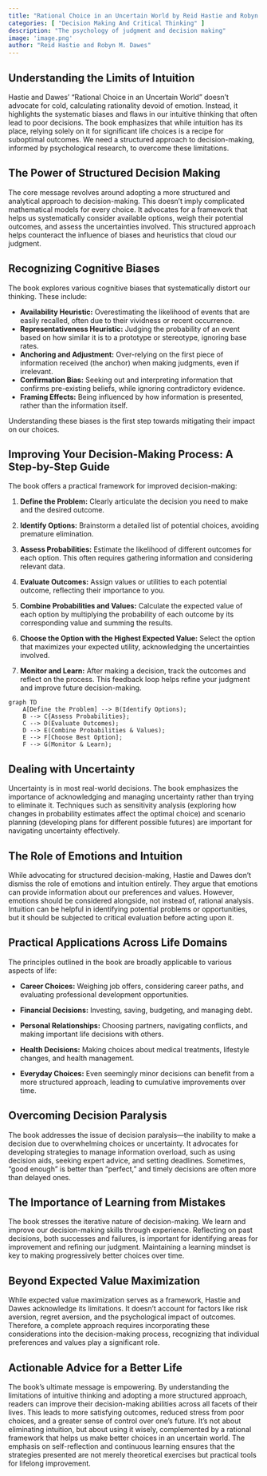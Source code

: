 ```yaml
---
title: "Rational Choice in an Uncertain World by Reid Hastie and Robyn M. Dawes"
categories: [ "Decision Making And Critical Thinking" ]
description: "The psychology of judgment and decision making"
image: 'image.png'
author: "Reid Hastie and Robyn M. Dawes"
---
```

## Understanding the Limits of Intuition

Hastie and Dawes' "Rational Choice in an Uncertain World" doesn't advocate for cold, calculating rationality devoid of emotion. Instead, it highlights the systematic biases and flaws in our intuitive thinking that often lead to poor decisions.  The book emphasizes that while intuition has its place, relying solely on it for significant life choices is a recipe for suboptimal outcomes.  We need a structured approach to decision-making, informed by psychological research, to overcome these limitations.

## The Power of Structured Decision Making

The core message revolves around adopting a more structured and analytical approach to decision-making.  This doesn't imply complicated mathematical models for every choice.  It advocates for a framework that helps us systematically consider available options, weigh their potential outcomes, and assess the uncertainties involved.  This structured approach helps counteract the influence of biases and heuristics that cloud our judgment.


## Recognizing Cognitive Biases

The book explores various cognitive biases that systematically distort our thinking. These include:

* **Availability Heuristic:** Overestimating the likelihood of events that are easily recalled, often due to their vividness or recent occurrence.
* **Representativeness Heuristic:** Judging the probability of an event based on how similar it is to a prototype or stereotype, ignoring base rates.
* **Anchoring and Adjustment:** Over-relying on the first piece of information received (the anchor) when making judgments, even if irrelevant.
* **Confirmation Bias:** Seeking out and interpreting information that confirms pre-existing beliefs, while ignoring contradictory evidence.
* **Framing Effects:** Being influenced by how information is presented, rather than the information itself.

Understanding these biases is the first step towards mitigating their impact on our choices.


## Improving Your Decision-Making Process: A Step-by-Step Guide

The book offers a practical framework for improved decision-making:

1. **Define the Problem:** Clearly articulate the decision you need to make and the desired outcome.

2. **Identify Options:** Brainstorm a detailed list of potential choices, avoiding premature elimination.

3. **Assess Probabilities:** Estimate the likelihood of different outcomes for each option. This often requires gathering information and considering relevant data.

4. **Evaluate Outcomes:** Assign values or utilities to each potential outcome, reflecting their importance to you.

5. **Combine Probabilities and Values:**  Calculate the expected value of each option by multiplying the probability of each outcome by its corresponding value and summing the results.

6. **Choose the Option with the Highest Expected Value:** Select the option that maximizes your expected utility, acknowledging the uncertainties involved.

7. **Monitor and Learn:**  After making a decision, track the outcomes and reflect on the process. This feedback loop helps refine your judgment and improve future decision-making.

```mermaid
graph TD
    A[Define the Problem] --> B(Identify Options);
    B --> C{Assess Probabilities};
    C --> D(Evaluate Outcomes);
    D --> E(Combine Probabilities & Values);
    E --> F[Choose Best Option];
    F --> G(Monitor & Learn);
```

## Dealing with Uncertainty

Uncertainty is in most real-world decisions. The book emphasizes the importance of acknowledging and managing uncertainty rather than trying to eliminate it. Techniques such as sensitivity analysis (exploring how changes in probability estimates affect the optimal choice) and scenario planning (developing plans for different possible futures) are important for navigating uncertainty effectively.


## The Role of Emotions and Intuition

While advocating for structured decision-making, Hastie and Dawes don't dismiss the role of emotions and intuition entirely. They argue that emotions can provide information about our preferences and values. However, emotions should be considered alongside, not instead of, rational analysis. Intuition can be helpful in identifying potential problems or opportunities, but it should be subjected to critical evaluation before acting upon it.


## Practical Applications Across Life Domains

The principles outlined in the book are broadly applicable to various aspects of life:

* **Career Choices:**  Weighing job offers, considering career paths, and evaluating professional development opportunities.

* **Financial Decisions:**  Investing, saving, budgeting, and managing debt.

* **Personal Relationships:**  Choosing partners, navigating conflicts, and making important life decisions with others.

* **Health Decisions:**  Making choices about medical treatments, lifestyle changes, and health management.

* **Everyday Choices:** Even seemingly minor decisions can benefit from a more structured approach, leading to cumulative improvements over time.


## Overcoming Decision Paralysis

The book addresses the issue of decision paralysis—the inability to make a decision due to overwhelming choices or uncertainty.  It advocates for developing strategies to manage information overload, such as using decision aids, seeking expert advice, and setting deadlines.  Sometimes, "good enough" is better than "perfect," and timely decisions are often more than delayed ones.


## The Importance of Learning from Mistakes

The book stresses the iterative nature of decision-making. We learn and improve our decision-making skills through experience. Reflecting on past decisions, both successes and failures, is important for identifying areas for improvement and refining our judgment. Maintaining a learning mindset is key to making progressively better choices over time.


## Beyond Expected Value Maximization

While expected value maximization serves as a framework, Hastie and Dawes acknowledge its limitations. It doesn't account for factors like risk aversion, regret aversion, and the psychological impact of outcomes. Therefore, a complete approach requires incorporating these considerations into the decision-making process, recognizing that individual preferences and values play a significant role.


## Actionable Advice for a Better Life

The book's ultimate message is empowering. By understanding the limitations of intuitive thinking and adopting a more structured approach, readers can improve their decision-making abilities across all facets of their lives. This leads to more satisfying outcomes, reduced stress from poor choices, and a greater sense of control over one's future. It’s not about eliminating intuition, but about using it wisely, complemented by a rational framework that helps us make better choices in an uncertain world. The emphasis on self-reflection and continuous learning ensures that the strategies presented are not merely theoretical exercises but practical tools for lifelong improvement.

